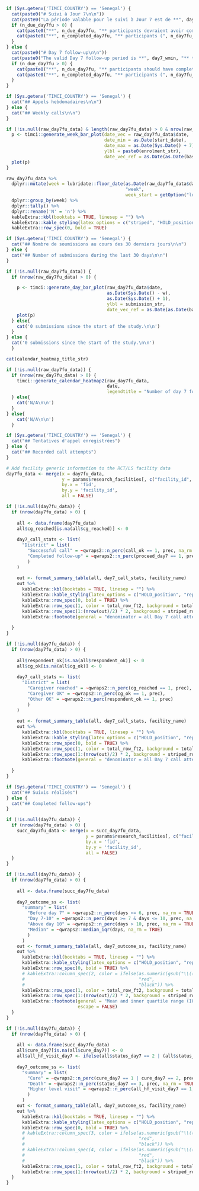 \newpage

```r
if (Sys.getenv('TIMCI_COUNTRY') == 'Senegal') {
  cat(paste0("# Suivi à Jour 7\n\n"))
  cat(paste0("La période valable pour le suivi à Jour 7 est de **", day7_wmin, "** à **", day7_wmax, "** jours.\n\n"))
  if (n_due_day7fu > 0) {
    cat(paste0("**", n_due_day7fu, "** participants devraient avoir complété leur suivi à Jour 7.\n\n"))
    cat(paste0("**", n_completed_day7fu, "** participants (", n_day7fu_rate100,"%) ont complété leur suivi à Jour 7."))
  }
} else {
  cat(paste0("# Day 7 follow-up\n\n"))
  cat(paste0("The valid Day 7 follow-up period is **", day7_wmin, "** to **", day7_wmax, "** days.\n\n"))
  if (n_due_day7fu > 0) {
    cat(paste0("**", n_due_day7fu, "** participants should have completed their Day 7 follow-up.\n\n"))
    cat(paste0("**", n_completed_day7fu, "** participants (", n_day7fu_rate100,"%) completed their Day 7 follow-up."))
  }
}
```

```r
if (Sys.getenv('TIMCI_COUNTRY') == 'Senegal') {
  cat("## Appels hebdomadaires\n\n")
} else {
  cat("## Weekly calls\n\n")
}
```

```r
if (!is.null(raw_day7fu_data) & length(raw_day7fu_data) > 0 & nrow(raw_day7fu_data) > 0) {
  p <- timci::generate_week_bar_plot(date_vec = raw_day7fu_data$date,
                                     date_min = as.Date(start_date),
                                     date_max = as.Date(Sys.Date() + 7),
                                     ylbl = paste0(enrolment_str),
                                     date_vec_ref = as.Date(as.Date(baseline_data$date_visit) + 7))
  plot(p)
}
```

```r
raw_day7fu_data %>%
  dplyr::mutate(week = lubridate::floor_date(as.Date(raw_day7fu_data$date),
                                             "week",
                                             week_start = getOption("lubridate.week.start", 1))) %>%
  dplyr::group_by(week) %>%
  dplyr::tally() %>%
  dplyr::rename('N' = 'n') %>%
  kableExtra::kbl(booktabs = TRUE, linesep = "") %>% 
  kableExtra::kable_styling(latex_options = c("striped", "HOLD_position", "repeat_header"), font_size = table_fs) %>%
  kableExtra::row_spec(0, bold = TRUE)
```

```r
if (Sys.getenv('TIMCI_COUNTRY') == 'Senegal') {
  cat("## Nombre de soumissions au cours des 30 derniers jours\n\n")
} else {
  cat("## Number of submissions during the last 30 days\n\n")
}

if (!is.null(raw_day7fu_data)) {
  if (nrow(raw_day7fu_data) > 0) {

    p <- timci::generate_day_bar_plot(raw_day7fu_data$date,
                                      as.Date(Sys.Date() - w),
                                      as.Date(Sys.Date() + 1),
                                      ylbl = submission_str,
                                      date_vec_ref = as.Date(as.Date(baseline_data$date_visit) + 7))
    plot(p)
  } else{
    cat('0 submissions since the start of the study.\n\n')
  }
} else {
  cat('0 submissions since the start of the study.\n\n')
  }
```

```r
cat(calendar_heatmap_title_str)

if (!is.null(raw_day7fu_data)) {
  if (nrow(raw_day7fu_data) > 0) {
    timci::generate_calendar_heatmap2(raw_day7fu_data,
                                      date,
                                      legendtitle = "Number of day 7 follow-up phone calls")
  } else{
    cat('N/A\n\n')
  }
} else{
    cat('N/A\n\n')
  }
```

```r
if (Sys.getenv('TIMCI_COUNTRY') == 'Senegal') {
  cat("## Tentatives d'appel enregistrées")
} else {
  cat("## Recorded call attempts")
}
```

```r
# Add facility generic information to the RCT/LS facility data
day7fu_data <- merge(x = day7fu_data,
                     y = params$research_facilities[, c("facility_id", "facility_name")],
                     by.x = 'fid',
                     by.y = 'facility_id',
                     all = FALSE)
```

```r
if (!is.null(day7fu_data)) {
  if (nrow(day7fu_data) > 0) {
    
    all <- data.frame(day7fu_data)
    all$cg_reached[is.na(all$cg_reached)] <- 0
    
    day7_call_stats <- list(
      "District" = list(
        "Successful call" = ~qwraps2::n_perc(call_ok == 1, prec, na_rm = TRUE),
        "Completed follow-up" = ~qwraps2::n_perc(proceed_day7 == 1, prec, na_rm = TRUE)
        )
    )
    
    out <- format_summary_table(all, day7_call_stats, facility_name) 
    out %>% 
      kableExtra::kbl(booktabs = TRUE, linesep = "") %>% 
      kableExtra::kable_styling(latex_options = c("HOLD_position", "repeat_header"), font_size = table_fs) %>%
      kableExtra::row_spec(0, bold = TRUE) %>%
      kableExtra::row_spec(1, color = total_row_ft2, background = total_row_bg2, bold = TRUE) %>%
      kableExtra::row_spec(1:(nrow(out)/2) * 2, background = striped_row_bg) %>%
      kableExtra::footnote(general = "denominator = all Day 7 call attempts that have been recorded.")
    
  }
}
```

```r
if (!is.null(day7fu_data)) {
  if (nrow(day7fu_data) > 0) {
    
    all$respondent_ok[is.na(all$respondent_ok)] <- 0
    all$cg_ok[is.na(all$cg_ok)] <- 0
    
    day7_call_stats <- list(
      "District" = list(
        "Caregiver reached" = ~qwraps2::n_perc(cg_reached == 1, prec),
        "Caregiver OK" = ~qwraps2::n_perc(cg_ok == 1, prec),
        "Other OK" = ~qwraps2::n_perc(respondent_ok == 1, prec)
        )
    )
    
    out <- format_summary_table(all, day7_call_stats, facility_name) 
    out %>% 
      kableExtra::kbl(booktabs = TRUE, linesep = "") %>% 
      kableExtra::kable_styling(latex_options = c("HOLD_position", "repeat_header"), font_size = table_fs) %>%
      kableExtra::row_spec(0, bold = TRUE) %>%
      kableExtra::row_spec(1, color = total_row_ft2, background = total_row_bg2, bold = TRUE) %>%
      kableExtra::row_spec(1:(nrow(out)/2) * 2, background = striped_row_bg) %>%
      kableExtra::footnote(general = "denominator = all Day 7 call attempts that have been recorded.")
    
  }
}
```

```r
if (Sys.getenv('TIMCI_COUNTRY') == 'Senegal') {
  cat("## Suivis réalisés")
} else {
  cat("## Completed follow-ups")
}
```

```r
if (!is.null(day7fu_data)) {
  if (nrow(day7fu_data) > 0) {
    succ_day7fu_data <- merge(x = succ_day7fu_data,
                              y = params$research_facilities[, c("facility_id", "facility_name")],
                              by.x = 'fid',
                              by.y = 'facility_id',
                              all = FALSE)
  }
}
```

```r
if (!is.null(day7fu_data)) {
  if (nrow(day7fu_data) > 0) {
    
    all <- data.frame(succ_day7fu_data)
    
    day7_outcome_ss <- list(
      "summary" = list(
        "Before day 7" = ~qwraps2::n_perc(days <= 6, prec, na_rm = TRUE),
        "Day 7-10" = ~qwraps2::n_perc(days >= 7 & days <= 10, prec, na_rm = TRUE),
        "Above day 10" = ~qwraps2::n_perc(days > 10, prec, na_rm = TRUE),
        "Median" = ~qwraps2::median_iqr(days, na_rm = TRUE)
        )
      )
    out <- format_summary_table(all, day7_outcome_ss, facility_name) 
    out %>% 
      kableExtra::kbl(booktabs = TRUE, linesep = "") %>% 
      kableExtra::kable_styling(latex_options = c("HOLD_position", "repeat_header"), font_size = table_fs) %>%
      kableExtra::row_spec(0, bold = TRUE) %>%
      # kableExtra::column_spec(2, color = ifelse(as.numeric(gsub("\\(([^()]*)%\\)|.", "\\1", x = out[, 1], perl = TRUE)) > 0,
      #                                           "red",
      #                                           "black")) %>%
      kableExtra::row_spec(1, color = total_row_ft2, background = total_row_bg2, bold = TRUE) %>%
      kableExtra::row_spec(1:(nrow(out)/2) * 2, background = striped_row_bg) %>%
      kableExtra::footnote(general = "Mean and inner quartile range (IQR) are represented by the format \\\\textit{median (Q1, Q3)}.",
                           escape = FALSE)
  }
}
```

```r
if (!is.null(day7fu_data)) {
  if (nrow(day7fu_data) > 0) {
    
    all <- data.frame(succ_day7fu_data)
    all$cure_day7[is.na(all$cure_day7)] <- 0
    all$all_hf_visit_day7 <- ifelse(all$status_day7 == 2 | (all$status_day7 != 2 & all$hf_visit_day7 == 1 & all$hf_visit_type == hospit_value), 1, 0)
    
    day7_outcome_ss <- list(
      "summary" = list(
        "Cure" = ~qwraps2::n_perc(cure_day7 == 1 | cure_day7 == 2, prec, na_rm = TRUE),
        "Death" = ~qwraps2::n_perc(status_day7 == 3, prec, na_rm = TRUE),
        "Higher level visit" = ~qwraps2::n_perc(all_hf_visit_day7 == 1, prec, na_rm = TRUE)
        )
      )
    out <- format_summary_table(all, day7_outcome_ss, facility_name) 
    out %>% 
      kableExtra::kbl(booktabs = TRUE, linesep = "") %>% 
      kableExtra::kable_styling(latex_options = c("HOLD_position", "repeat_header"), font_size = table_fs) %>%
      kableExtra::row_spec(0, bold = TRUE) %>%
      # kableExtra::column_spec(3, color = ifelse(as.numeric(gsub("\\(([^()]*)%\\)|.", "\\1", x = out[, 2], perl = TRUE)) > 0,
      #                                           "red",
      #                                           "black")) %>%
      # kableExtra::column_spec(4, color = ifelse(as.numeric(gsub("\\(([^()]*)%\\)|.", "\\1", x = out[, 3], perl = TRUE)) > 0,
      #                                           "red",
      #                                           "black")) %>%
      kableExtra::row_spec(1, color = total_row_ft2, background = total_row_bg2, bold = TRUE) %>%
      kableExtra::row_spec(1:(nrow(out)/2) * 2, background = striped_row_bg)
  }
}
```
